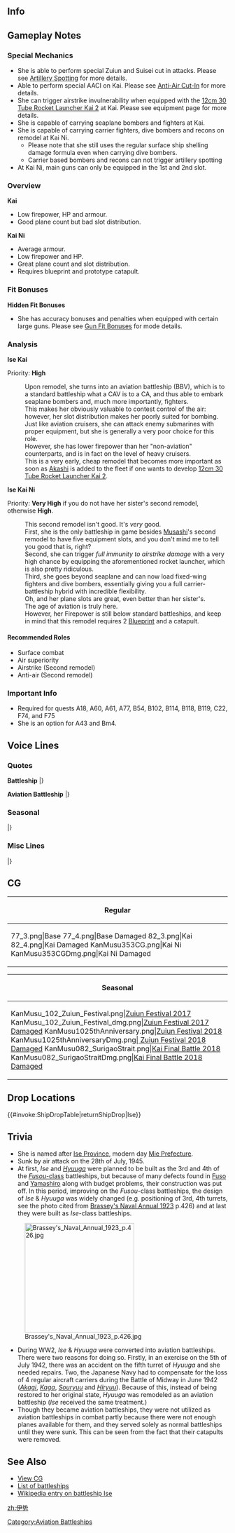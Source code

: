 ==Info==
{{KanmusuInfo|ID=003}}
{{KanmusuInfo|ID=102}}
{{KanmusuInfo|ID=353}}

==Gameplay Notes==
===Special Mechanics===
* She is able to perform special Zuiun and Suisei cut in attacks. Please see [[Combat/Artillery_Spotting|Artillery Spotting]] for more details.
* Able to perform special AACI on Kai. Please see [[Anti-Air Cut-In]] for more details.
* She can trigger airstrike invulnerability when equipped with the [[12cm 30 Tube Rocket Launcher Kai 2]] at Kai. Please see equipment page for more details.
* She is capable of carrying seaplane bombers and fighters at Kai.
* She is capable of carrying carrier fighters, dive bombers and recons on remodel at Kai Ni.
**Please note that she still uses the regular surface ship shelling damage formula even when carrying dive bombers.
**Carrier based bombers and recons can not trigger artillery spotting
* At Kai Ni, main guns can only be equipped in the 1st and 2nd slot.

===Overview===
'''Kai'''
* Low firepower, HP and armour.
* Good plane count but bad slot distribution.

'''Kai Ni'''
* Average armour.
* Low firepower and HP.
* Great plane count and slot distribution. 
* Requires blueprint and prototype catapult.

===Fit Bonuses===

{{:{{BASEPAGENAME}}/Equipment Bonuses}}

{{clear}}

'''Hidden Fit Bonuses'''
* She has accuracy bonuses and penalties when equipped with certain large guns. Please see [[Gun Fit Bonuses]] for mode details.

===Analysis===
'''Ise Kai'''

Priority: '''High'''

:Upon remodel, she turns into an aviation battleship (BBV), which is to a standard battleship what a CAV is to a CA, and thus able to embark seaplane bombers and, much more importantly, fighters.
:This makes her obviously valuable to contest control of the air: however, her slot distribution makes her poorly suited for bombing.
:Just like aviation cruisers, she can attack enemy submarines with proper equipment, but she is generally a very poor choice for this role. 
:However, she has lower firepower than her "non-aviation" counterparts, and is in fact on the level of heavy cruisers.
:This is a very early, cheap remodel that becomes more important as soon as [[Akashi]] is added to the fleet if one wants to develop [[12cm 30 Tube Rocket Launcher Kai 2]]. 


'''Ise Kai Ni'''

Priority: '''Very High''' if you do not have her sister's second remodel, otherwise '''High'''.

:This second remodel isn't good. It's ''very'' good.
:First, she is the only battleship in game besides [[Musashi]]'s second remodel to have five equipment slots, and you don't mind me to tell you good that is, right?
:Second, she can trigger ''full immunity to airstrike damage'' with a very high chance by equipping the aforementioned rocket launcher, which is also pretty ridiculous.
:Third, she goes beyond seaplane and can now load fixed-wing fighters and dive bombers, essentially giving you a full carrier-battleship hybrid with incredible flexibility.
:Oh, and her plane slots are great, even better than her sister's.
:The age of aviation is truly here.
:However, her Firepower is still below standard battleships, and keep in mind that this remodel requires 2 [[Blueprint]] and a catapult.


====Recommended Roles====
* Surface combat
* Air superiority
* Airstrike (Second remodel)
* Anti-air (Second remodel)

===Important Info===
* Required for quests A18, A60, A61, A77, B54, B102, B114, B118, B119, C22, F74, and F75
* She is an option for A43 and Bm4.

==Voice Lines==
===Quotes===
'''Battleship'''
{{ShipquoteHeader}}
{{ShipquoteKai
|scenario = Introduction
|origin = 超弩級戦艦、伊勢型一番艦、伊勢。参ります！
|translation = I'm the super dreadnought and 1st ship of the Ise-class, Ise. Reporting in!
|audio = Ise-Introduction.ogg
}}
{{ShipquoteKai
|scenario = Library
|origin = 扶桑型戦艦を再設計した、強力な超弩級戦艦として完成しました。
戦艦、伊勢です。 主砲を多少とっちゃって、有名な航空戦艦モードに改造可能よ。楽しみね！
|translation = I was built as a powerful super dreadnought based off the Fusou-class Battleships. I'm the battleship, Ise.<ref>The Ise-class were designed as an improved Fusou-class correcting some of the defects that were present in the latter's design.</ref>
By taking off a few of the main cannons, I can be upgraded to the famous Aviation Battleship mode! I'm looking forward to it!<ref>The Ise-class were remodelled into aviation battleships in 1945.</ref>
|audio = Ise-Library.ogg
}}
{{ShipquoteKai
|scenario = Secretary 1
|origin = はい、提督？
|translation = Yes, Admiral?
|audio = Ise-Secretary_1.ogg
}}
{{ShipquoteKai
|scenario = Secretary 2
|origin = 砲塔が重いかって？ぜんぜん。
|translation = Are my turrets heavy? Not at all.
|audio =  Ise-Secretary_2.ogg
}}
{{ShipquoteKai
|scenario = Secretary 3
|origin = …ぁ、ごめんなさい。振り向きざまに砲塔がぶつかっちゃった？
|translation = ...Ah, sorry. Did I hit you with my turrets when I turned around?
|audio =  Ise-Secretary_3.ogg
}}
{{ShipquoteKai
|scenario = Wedding
|origin = 提督、あの、一緒に五番主砲塔の配置について語りませんか？…え、意味わかんないって？くぅぅ…ダメかぁ
|translation = Admiral, ummm, can we discuss the positioning of my No. 5 main gun together? ...Eh, you don't get what I mean? Guuuuh... No good huh.
|audio = Ise-Wedding.ogg
}}
{{ShipquoteKai
|scenario = Player's Score
|origin = 提督、ご連絡のようですよ。
|translation = Looks like there's a message for you, Admiral.
|audio = Ise-Looking_At_Scores.ogg
}}
{{ShipquoteKai
|scenario = Joining the Fleet
|origin = 超弩級戦艦　伊勢型の伊勢、参ります！
|translation = Ise-class super dreadnought, Ise, setting off!
|audio = Ise-Joining_A_Sortie.ogg
}}
{{ShipquoteKai
|scenario = Equipment 1
|origin = ようし、これで行けるわね！<ref>Shared with Supply.</ref>
|translation = Alright~, I can do it with this!
|audio = Ise-Equipment_1.ogg
}}
{{ShipquoteKai
|scenario = Equipment 2
|origin = ふーん。
|translation = Humph.
|audio = Ise-Equipment_2.ogg
}}
{{ShipquoteKai
|scenario = Equipment 3
|origin = やだ、結構いいじゃない！これって！<ref>Shared with Secretary Married.</ref>
|translation = Wow, aren't they cool! This is!
|audio = Ise-Equipment_3.ogg
}}
{{ShipquoteKai
|scenario = Docking (Minor)
|origin = ちょっとした怪我よ、大したことないわ。
|translation = Just a scratch, no big deal.
|audio = Ise-Docking_Minor.ogg
}}
{{ShipquoteKai
|scenario = Docking (Major)
|origin = さすがにちょっと…まずったかな。
|translation = This is... pretty bad huh.
|audio = Ise-Docking_Major.ogg
}}
{{ShipquoteKai
|scenario = Construction
|origin = 提督、新型艦が進水しました。
|translation = Admiral, a new type of ship has been launched.
|audio = Ise-Construction.ogg
}}
{{ShipquoteKai
|scenario = Return from Sortie
|origin = 艦隊が帰投したようですね
|translation = Seems like the fleet has returned to port.
|audio = Ise-Return_From_Sortie.ogg
}}
{{ShipquoteKai
|scenario = Starting a Sortie
|origin = 日向、いい？出るわよ！
|translation = Hyuuga, you good? Let's go!
|audio = Ise-Starting_A_Sortie.ogg
}}
{{ShipquoteKai
|scenario = Starting a Battle
|origin = 右舷砲転、行くわよ！
|translation = Turrets to starboard, let's go!
|audio = Ise-Battle_Start.ogg
}}
{{ShipquoteKai
|scenario = Attack
|origin = 沈みなさい！
|translation = Just sink!
|audio = Ise-Attack.ogg
}}
{{ShipquoteKai
|scenario = Daytime Spotting/ Night Battle Attack
|origin = 主砲、6基12門、一斉射！
|translation = Main guns, 6 guns, 12 barrels, full broadside!
|audio = Ise-Night_Attack.ogg
}}
{{ShipquoteKai
|scenario = Night Battle
|origin = さぁ…追撃するわよ…！
|translation = Now... let's pursue them...!
|audio = Ise-Night_Battle.ogg
}}
{{ShipquoteKai
|scenario = MVP
|origin = え、私の戦果が一番なの？やった！日向、見た見た？どうよ？
|translation = Eh, I had the best results? I did it! Hyuuga, did you see that? How about that?
|audio = Ise-MVP.ogg
}}
{{ShipquoteKai
|scenario = Minor Damage 1
|origin = やったわね…！
|translation = You've done it....!
|audio = Ise-Minor_Damage_1.ogg
}}
{{ShipquoteKai
|scenario = Minor Damage 2
|origin = 痛いじゃないの！
|translation = It doesn't hurt!
|audio = Ise-Minor_Damage_2.ogg
}}
{{ShipquoteKai
|scenario = Major Damage
|origin = ちょっとまずったな…どうしよう？
|translation = It's getting a bit bad... what should I do..!
|audio = Ise-Major_Damage.ogg
}}
{{ShipquoteKai
|scenario = Sunk
|origin = これまでか……日向、先に逝くわね…
|translation = This is it, huh... I'm going ahead, Hyuuga...
|audio = Ise-Sunk.ogg
}}
|}<references/>

{{clear}}

'''Aviation Battleship'''
{{ShipquoteHeader}}
{{ShipquoteKai
|scenario = Introduction
|origin = 航空戦艦「伊勢」です！後部飛行甲板とカタパルト2基で航空戦力を運用可能よ。
|translation = I'm the aviation battleship, Ise! I can make use of the power of aviation with a flight deck at the stern and two catapults.
|audio = IseKai-Introduction.ogg
}}
{{ShipquoteKai
|scenario = Introduction
|kai2 = yes
|origin = 提督、改装航空母艦、伊勢、全通飛行甲板で参ります！
|translation = Admiral, I'm the remodelled aircraft carrier, Ise. Ready to head out with my full-scale flight deck!
|audio = IseKaiNi-Intro.mp3
}}
{{ShipquoteKai
|scenario = Library
|origin = 洋上航空戦力強化のために、主砲を一部外して、かわりに飛行甲板を設置、軽空母並の航空戦力を運用可能な航空戦艦、伊勢です。
海自の新鋭DDHにもその名は受け継がれているわ。
|translation = In order to strengthen my naval aviation power, a couple of my main cannons were removed to make room for a flight deck; I'm the aviation battleship that can operate like a light aircraft carrier, Ise.
My name was taken up by the newly-developed DDH of the Marine Self Defence Force.<ref>Referring to the [https://en.wikipedia.org/wiki/JDS_Ise JDS Ise].</ref>
|audio = IseKai-Library.ogg
}}
{{ShipquoteKai
|scenario = Secretary 1
|origin = ま、水上機が基本なんだけどね。
|translation = Well, seaplanes are the foundation.
|audio = IseKai-Secretary_1.ogg
}}
{{ShipquoteKai
|scenario = Secretary 2
|origin = あ、ごめんなさい。呼びました？
|translation = Ah, sorry. Did you call me?
|audio = IseKai-Secretary_2.ogg
}}
{{ShipquoteKai
|scenario = Secretary 3
|origin = 戦艦の火力と軽空母並の航空運用力…ね、ステキでしょ？
|translation = The firepower of a battleship while being able to operate like a light aircraft carrier... Hey, isn't it amazing?
|audio = IseKai-Secretary_3.ogg
}}
{{ShipquoteKai
|scenario = Wedding
|origin = 提督、あの…カタパルトとか、取らないでくださいね…あれが無いと私…！あっ…いじわるぅ！
|translation = Admiral, erm... could you please not take my catapult away... If I don't have that, I'll... Ah! You meanie!<ref>Historically speaking, her catapult was removed and Ise was used as a battleship.</ref>
|audio = IseKai-Wedding_Line.ogg
}}
{{ShipquoteKai
|scenario = Player's Score
|origin = 提督にご連絡です。…忙しいのね。
|translation = It's a message for you, Admiral... You're really busy, huh.
|audio = IseKai-Looking_At_Scores.ogg
}}
{{ShipquoteKai
|scenario = Joining the Fleet
|origin = 航空戦艦「伊勢」出撃します！
|translation = Aviation battleship Ise, sortieing!
|audio = IseKai-Joining_A_Sortie.ogg
}}
{{ShipquoteKai
|scenario = Joining the Fleet
|kai2 = yes
|origin = 航空母艦、伊勢。航空戦隊預かります！日向、いい？
|translation = Carrier, Ise. I'll be in charge of the Carrier Division! Hyuuga, you good?
|audio = IseKaiNi-JoinFleet.mp3
}}
{{ShipquoteKai
|scenario = Equipment 1
|origin = んふふ…日向がびっくりしちゃうかな？<ref>Shared with Supply.</ref>
|translation = Ufufu...I wonder if Hyuuga will be surprised?
|audio = IseKai-Equipment_2.ogg
}}
{{ShipquoteKai
|scenario = Equipment 1
|kai2 = yes
|origin = いいはね、この子達も。へぇー。
|translation = These girls are nice too. Hee~
|audio = IseKaiNi-Equip1.mp3
}}
{{ShipquoteKai
|scenario = Equipment 2
|origin = 結構、ばっちりじゃない、コレってば！
|translation = Isn't this pretty perfect!
|audio = IseKai-Equipment_1.ogg
}}
{{ShipquoteKai
|scenario = Equipment 3
|origin = いいんじゃない？<ref>Shared with Secretary Married.</ref>
|translation = Isn't this fine?
|audio = IseKai-Equipment_3.ogg
}}
{{ShipquoteKai
|scenario = Docking (Minor)
|origin = ちょっとした怪我よ。でも、ありがとう。
|translation = It's just a scratch. But thanks anyway.
|audio = IseKai-Docking_Minor.ogg
}}
{{ShipquoteKai
|scenario = Docking (Major)
|origin = さすがに修理しとかないとね。
|translation = Just as I thought, looks like I need some repairs.
|audio = IseKai-Docking_Major.ogg
}}
{{ShipquoteKai
|scenario = Return from Sortie
|origin = 艦載が帰投です。お疲れ様。
|translation = The fleet has returned to port. Good work!
|audio = IseKai-Returning_From_Sortie.ogg
}}
{{ShipquoteKai
|scenario = Starting a Sortie
|origin = 日向遅いよ。置いてくからね。
|translation = You're slow, Hyuuga. I'll leave you behind.
|audio = IseKai-Starting_A_Sortie.ogg
}}
{{ShipquoteKai
|scenario = Starting a Battle
|origin = 左舷、砲戦開始！
|translation = Open fire to port!
|audio = IseKai-Battle_Start.ogg
}}
{{ShipquoteKai
|scenario = Starting a Battle
|kai2 = yes
|origin = さあ、行きましょうか！伊勢航空隊、発艦始め！
|translation = Now, let's do this! Ise Air Wing, begin takeoff!
|audio = IseKaiNi-BattleStart.mp3
}}
{{ShipquoteKai
|scenario = Attack
|origin = 瑞雲とかって、どうかな？いける？
|translation = How are the Zuiuns? Can they do it?
|audio = IseKai-Attack.ogg
}}
{{ShipquoteKai
|scenario = Attack
|kai2 = yes
|origin = よーし！伊勢攻撃隊、いけぇ！
|translation = Alright! Ise Attack Squadron, gooo!
|audio = IseKaiNi-Attack.mp3
}}
{{ShipquoteKai
|scenario = Air Battle/ Daytime Spotting/ Night Battle Attack
|origin = 主砲、四基八門、一斉射！
|translation = Main guns, 4 guns, 8 barrels, full broadside!
|audio = IseKai-Night_Attack.ogg
}}
{{ShipquoteKai
|scenario = Air Battle/ Daytime Spotting/ Night Battle Attack
|kai2 = yes
|origin = そっか、そうなるよね。
|translation = I see, that's true.
|audio = IseKaiNi-NightAttack.mp3
}}
{{ShipquoteKai
|scenario = Night Battle
|origin = 艦載機、発艦急げ！
|translation = Planes, hurry up and launch!
|audio = IseKai-Night_Battle.ogg
}}
{{ShipquoteKai
|scenario = NightBattle
|kai2 = yes
|origin = さあ、いっちゃいますか！
|translation = Now, let's do this!
|audio = IseKaiNi-NightBattle.mp3
}}
{{ShipquoteKai
|scenario = MVP
|origin = えっ？またあたしの戦果が一番なの？…どうなのさ～日向、おとなしいじゃん。
|translation = Eh, I've still got the number one result? How about that Hyuuga, you're being a bit quiet.
|audio = IseKai-MVP.ogg
}}
{{ShipquoteKai
|scenario = Minor Damage 1
|origin = 小沢囮艦隊のときに比べれば、この位！
|translation = Compared to the Ozawa Decoy Fleet, this is nothing!<ref>She was part of Vice Admiral Ozawa's Decoy Fleet at the [https://en.wikipedia.org/wiki/Battle_of_Leyte_Gulf#Battle_of_Cape_Enga.C3.B1o_.2825.E2.80.9326_October.29 Battle of Cape Engano] whose role was to act as bait for the Allied fleet.</ref>
|audio = IseKai-Minor_Damage_1.ogg
}}
{{ShipquoteKai
|scenario = Minor Damage 2
|origin = どんどん撃ってきなさいな。
|translation = Keep on firing.
|audio = IseKai-Minor_Damage_2.ogg
}}
{{ShipquoteKai
|scenario = Major Damage
|origin = がーん　折角の飛行甲板がぁ～
|translation = Do~ng! My long-awaited flight-deck is...<ref>ガーン -Sound of heavy thing hitting metal.</ref>
|audio = IseKai-Major_Damage.ogg
}}
{{ShipquoteKai
|scenario = Sunk
|origin = まあ、やるだけやったかな…日向、ゆっくり来なよ…
|translation = Well, I guess this is it... Take your time following me, Hyuuga...
|audio = IseKai-Sunk.ogg
}}
|}<references/>

{{clear}}

===Seasonal===
{{SeasonalHeaderOld}}
{{SeasonalQuote
|scenario = [[Seasonal/End_of_Year_2014|End of Year 2014]]
|origin =早いわねー。もう今年も終わりか。ねえ、日向、大掃除とか、しとく？
|translation = That was fast. The year is already over. Hey, shall we start spring cleaning, Hyuuga?
|audio = Ise_Year_End_2014_Sec1.ogg
|notes = 
}}
{{SeasonalQuote
|scenario = [[Seasonal/New_Year_2015|New Year 2015]]
|origin = 新年だよ、新年！日向、あけましておめでとう！今年もよろしくね？
|translation = The New Year is here! Happy New Year, Hyuuga! Take care of me this year too alright?
|audio = Ise_kai_New_Years_Day_2016.ogg
|notes = 
}}
{{SeasonalQuote
|scenario = [[Seasonal/Valentine%27s_Day_2015|Valentine’s Day 2015]]
|origin = そうね、ヴァレンタインだもの。提督、日向。はい、チョコレート。ふふ♪
|translation = Oh right, it’s Valentine’s. Admiral, Hyuuga. Here’s some chocolates. Fufu♪
|audio = Ise_Valentine_Sec1.ogg
|notes = 
}}
{{SeasonalQuote
|scenario = [[Seasonal/Second_Anniversary|2nd Anniversary]]
|origin = 今日はめでたい日か。日向いいね、楽しい気分だね！今日は飲んじゃおうか。
|translation = Today is a wonderful day. Doesn’t it feel great, Hyuuga! I should just drink today.
|audio =003_Ise _2ndAnniv.mp3
|notes = 
}}
{{SeasonalQuote
|scenario = [[Seasonal/New_Year_2016|New Year 2016]]
|origin = 新年だよ、新年！日向、あけましておめでとう！今年もよろしくね？
|translation = It’s the New Year! Happy New Year, Hyuuga! Take care of me this year too alright?
|audio = Ise_kai_New_Years_Day_2016.ogg
|notes = 
}}
{{SeasonalQuote
|scenario = [[Seasonal/White_Day_2018|White Day 2018]]
|origin = へぇ、提督、チョコのお返しくれるんだ。意外と真似なとこあんだね。うん、うん、もらっとく！
|translation = Huh, so these are in return for the chocolates, Admiral. I didn’t expect this out of you. No, no, I accept!
|audio = Ise_White_Day_2018_Sec3.mp3
|notes = Secretary 3
}}
{{SeasonalQuote
|scenario = [[Seasonal/Fifth_Anniversary|5th Anniversary]]
|origin = 艦隊はついに五周年か。日向、いいね？楽しい気分だね。今日は、飲んじゃおうか？取って置き、あげちゃう。
|translation = It’s finally the fleet’s 5th Anniversary. Isn’t this great, Hyuuga? Such a happy feeling. Shall we drink today? I’ll bring out my special reserve.
|audio = Ise_5th_Anniversary_Sec1.mp3
|notes = 
}}
{{SeasonalQuote
|scenario = [[Seasonal/Summer_2018|Summer 2018]]
|origin = そうね、あの夏か…もう結構前になるのよね。
|translation = Ah yes, that summer... Well it's a long time ago now.
|audio = Ise_Summer_2018_Sec1.mp3
|notes = 
}}
{{SeasonalQuote
|scenario = [[Seasonal/Late_Autumn_2018|Late Autumn 2018]]
|origin = おぉ、日向元気じゃん。屋台とか好きだもんね。
|translation = Oh, you're looking happy, Hyuuga. You must really like the stalls.
|audio = Ise_Late_Autumn_2018_Sec1.mp3
|notes = 
}}
{{SeasonalQuote
|scenario = [[Seasonal/Setsubun_2019|Setsubun 2019]]
|origin = どうした、日向？節分だよ。元気ないじゃん。えぇ、節分とは何か考えてる？そ、そうですか…
|translation = What's wrong, Hyuuga? It's Setsubun. You're not looking very happy. Eh, you're thinking of something other than Setsubun? I-I see...
|audio = Ise_Setsubun_2019_Sec1.mp3
|notes = 
}}
{{SeasonalQuote
|scenario = [[Seasonal/Sixth_Anniversary|6th Anniversary]]
|origin = 艦隊は六周年か。提督、日向、いいね。嬉しい気分。今日は飲んじゃうか？いいのあるんだ。開けちゃう。
|translation = It's the fleet's 6th Anniversary. Admiral, Hyuuga; that's great. I feel happy. Shall we drink today? I've got something special. I'll open it up.
|audio = Ise_6th_Anniversary_Sec1.mp3
|notes = 
}}
{{SeasonalQuote
|scenario = [[Seasonal/Seventh_Anniversary|7th Anniversary 2020]]
|origin = 艦隊は七周年か？提督、日向、大淀、いいね、いいね？今日は飲んじゃうか？あぁ、大淀気が利く！
|translation = It's the fleet's 7th Anniversary? Admiral, Hyuuga, Ooyodo, isn't it great? Shall we have a drink today? Ah, Ooyodo, that's the spirit!
|audio = Ise_7th_Anniversary_Secretary_1.mp3
|notes = 
}}
{{SeasonalQuote
|scenario = [[Seasonal/Christmas_2020|Christmas 2020]]
|origin = そうね。寒冷地対策が必要ね。気をつけないと。
|translation = That's true. We need to take precautions against the cold. I need to be careful.<ref>Referring to how E2 and E3 of the [[Fall 2020 Event]] banned ships with flight decks from sortieing unless they equipped [[Arctic Gear & Deck Personnel]].</ref>
|audio = Ise Kai Ni_Christmas_2020_Secretary_2.mp3
|notes = Kai Ni Secretary 2
}}
{{SeasonalQuote
|scenario = [[Seasonal/Eighth_Anniversary|8th Anniversary]]
|origin = 艦隊はついに八周年。提督、日向、大淀、みんな、乾杯！今日は大いに飲んじゃおう！おぉ、日向、いい飲みっぷり！
|translation =	It's the fleet's 8th Anniversary. Admiral, Hyuuga, Ooyodo, everyone, cheers! Let's drink till we drop! Ooh, you're getting into this, Hyuuga!
|audio = Ise_8th Anniversary_Secretary_1.mp3
|notes = 
}}
|}<references/>

{{clear}}

===Misc Lines===
{{SeasonalHeaderOld}}
{{SeasonalQuote
|scenario = [[Seasonal/Final_Battle|Final Battle 2018]]
|origin = そうね、日向、結構大変そう。準備万端で挑みたいね。
|translation = Yeah, that sounds tough, Hyuuga. We’ll need to be prepared to take it on.
|audio = Ise_Kantai_Kessen_2018_Sec1.mp3
|notes = Secretary 1
}}
{{SeasonalQuote
|scenario = [[Seasonal/Final_Battle|Final Battle 2018]]
|origin = ん、回避運動はよしっと…噴進砲も…よし！いいかな。
|translation = Ngh, evasive maneouvers are fine… Rockets are… OK! This looks good.
|audio = Ise_Kantai_Kessen_2018_Sec2.mp3
|notes = Secretary 2
}}
{{SeasonalQuote
|scenario = [[Seasonal/Final_Battle|Final Battle 2018]]
|origin = さあ、行っちゃいますか！
|translation = Now, let’s get them!
|audio = Ise_Kantai_Kessen_2018_Atk.mp3
|notes = Attack
}}
{{SeasonalQuote
|scenario = [[Seasonal/Final_Battle|Final Battle 2018]]
|origin = やるじゃない、当ててきたか。でも、かすり傷よ。
|translation = Not bad, you scored a hit. But it’s just a scratch. 
|audio = Ise_Kantai_Kessen_2018_MinorDmg1.mp3
|notes = Minor Damage 1
}}
{{SeasonalQuote
|scenario = [[Seasonal/Final_Battle|Homecoming 2018]]
|origin = お疲れ、日向！まあ、まずはお風呂で汗を流そうっか。ねぇ？
|translation = Good work, Hyuuga! Well, let’s go take a bath to clean up first. Alright?
|audio = Ise_Homecoming_2018_Sec1.mp3
|notes = 
}}
{{SeasonalQuote
|scenario = [[KanColle_Sasebo_Naval_Base_Tour|Sasebo Base Tour 2018]]
|origin = 佐世保もいい街ね。なんだろう、この不思議に馴染む感じ。
|translation = Sasebo is a great city too. I wonder why it feels so familiar.
|audio = Ise_Sasebo_Homecoming_2018_Sec2.mp3
|notes = Secretary 2
}}
|}<references/>

{{clear}}

==CG==
{| class="mw-collapsible mw-collapsed wikitable" style="width: 100%;"
!Regular
|-
|<gallery>
77_3.png|Base
77_4.png|Base Damaged
82_3.png|Kai
82_4.png|Kai Damaged
KanMusu353CG.png|Kai Ni
KanMusu353CGDmg.png|Kai Ni Damaged
</gallery>
|}

{| class="mw-collapsible mw-collapsed wikitable" style="width: 100%;"
!Seasonal
|-
|<gallery>
KanMusu_102_Zuiun_Festival.png|[[Promotional_Collaboration_CG#June.2FJuly_2017_-_Zuiun_Festival|Zuiun Festival 2017]]
KanMusu_102_Zuiun_Festival_dmg.png|[[Promotional_Collaboration_CG#June.2FJuly_2017_-_Zuiun_Festival|Zuiun Festival 2017 Damaged]]
KanMusu1025thAnniversary.png|[[Seasonal/Fifth_Anniversary|Zuiun Festival 2018]]
KanMusu1025thAnniversaryDmg.png|[[Seasonal/Fifth_Anniversary| Zuiun Festival 2018 Damaged]]
KanMusu082_SurigaoStrait.png|[[Seasonal/Final_Battle|Kai Final Battle 2018]]
KanMusu082_SurigaoStraitDmg.png|[[Seasonal/Final_Battle|Kai Final Battle 2018 Damaged]]
</gallery>
|}

== Drop Locations ==
{{#invoke:ShipDropTable|returnShipDrop|Ise}}

==Trivia==
*She is named after [https://en.wikipedia.org/wiki/Ise_Province Ise Province], modern day [https://en.wikipedia.org/wiki/Mie_Prefecture Mie Prefecture].
*Sunk by air attack on the 28th of July, 1945.
*At first, ''Ise'' and ''[[Hyuuga]]'' were planned to be built as the 3rd and 4th of the [[:Category:Fuso Class|''Fusou''-class]] battleships, but because of many defects found in [[Fuso]] and [[Yamashiro]] along with budget problems, their construction was put off. In this period, improving on the ''Fusou''-class battleships, the design of ''Ise'' & ''Hyuuga'' was widely changed (e.g. positioning of 3rd, 4th turrets, see the photo cited from [https://archive.org/details/brasseysnavala1923brasuoft%7C Brassey's Naval Annual 1923] p.426) and at last they were built as ''Ise''-class battleships.

[[File:Brassey's_Naval_Annual_1923_p.426.jpg|250px|right]]
* During WW2, ''Ise'' & ''Hyuuga'' were converted into aviation battleships. There were two reasons for doing so. Firstly, in an exercise on the 5th of July 1942, there was an accident on the fifth turret of ''Hyuuga'' and she needed repairs. Two, the Japanese Navy had to compensate for the loss of 4 regular aircraft carriers during the Battle of Midway in June 1942 (''[[Akagi]]'', ''[[Kaga]]'', ''[[Souryuu]]'' and ''[[Hiryuu]]''). Because of this, instead of being restored to her original state, ''Hyuuga'' was remodeled as an aviation battleship (''Ise'' received the same treatment.)
* Though they became aviation battleships, they were not utilized as aviation battleships in combat partly because there were not enough planes available for them, and they served solely as normal battleships until they were sunk. This can be seen from the fact that their catapults were removed.

==See Also==
*[[{{PAGENAME}}/Gallery|View {{PAGENAME}} CG]]
*[[EliteBB|List of battleships]]
*[[wikipedia:Japanese_battleship_Ise|Wikipedia entry on battleship Ise]]

{{shiplist}}
[[zh:伊势]]
[[Category:Aviation Battleships]]